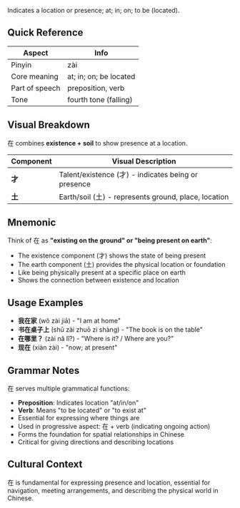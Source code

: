 Indicates a location or presence; at; in; on; to be (located).

## Quick Reference

| Aspect         | Info                        |
| -------------- | --------------------------- |
| Pinyin         | zài                         |
| Core meaning   | at; in; on; be located      |
| Part of speech | preposition, verb           |
| Tone           | fourth tone (falling)       |

## Visual Breakdown

在 combines **existence + soil** to show presence at a location.

| Component | Visual Description                                             |
| --------- | -------------------------------------------------------------- |
| **才**    | Talent/existence (才) - indicates being or presence          |
| **土**    | Earth/soil (土) - represents ground, place, location         |

## Mnemonic

Think of 在 as **"existing on the ground" or "being present on earth"**:

- The existence component (才) shows the state of being present
- The earth component (土) provides the physical location or foundation
- Like being physically present at a specific place on earth
- Shows the connection between existence and location

## Usage Examples

- **我在家** (wǒ zài jiā) - "I am at home"
- **书在桌子上** (shū zài zhuō zi shàng) - "The book is on the table"
- **在哪里？** (zài nǎ lǐ?) - "Where is it? / Where are you?"
- **现在** (xiàn zài) - "now; at present"

## Grammar Notes

在 serves multiple grammatical functions:
- **Preposition**: Indicates location "at/in/on"
- **Verb**: Means "to be located" or "to exist at"
- Essential for expressing where things are
- Used in progressive aspect: 在 + verb (indicating ongoing action)
- Forms the foundation for spatial relationships in Chinese
- Critical for giving directions and describing locations

## Cultural Context

在 is fundamental for expressing presence and location, essential for navigation, meeting arrangements, and describing the physical world in Chinese.
